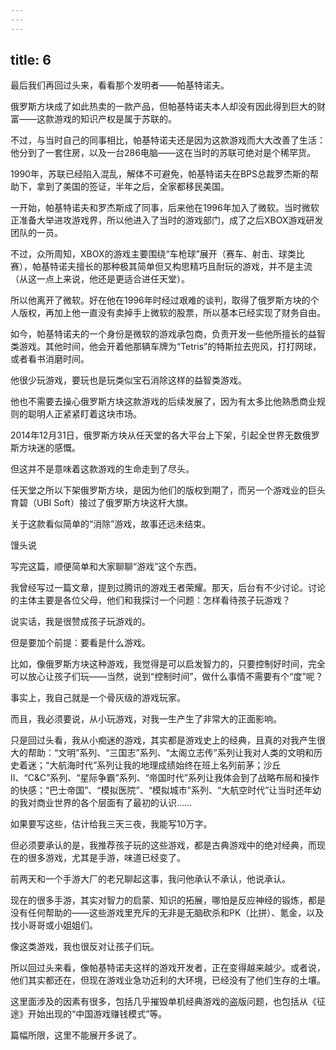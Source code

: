 ```yaml
---
---
---
```

title: 6
---



最后我们再回过头来，看看那个发明者——帕基特诺夫。

俄罗斯方块成了如此热卖的一款产品，但帕基特诺夫本人却没有因此得到巨大的财富——这款游戏的知识产权是属于苏联的。

不过，与当时自己的同事相比，帕基特诺夫还是因为这款游戏而大大改善了生活：他分到了一套住房，以及一台286电脑——这在当时的苏联可绝对是个稀罕货。

1990年，苏联已经陷入混乱，解体不可避免，帕基特诺夫在BPS总裁罗杰斯的帮助下，拿到了美国的签证，半年之后，全家都移民美国。

一开始，帕基特诺夫和罗杰斯成了同事，后来他在1996年加入了微软。当时微软正准备大举进攻游戏界，所以他进入了当时的游戏部门，成了之后XBOX游戏研发团队的一员。

不过，众所周知，XBOX的游戏主要围绕“车枪球”展开（赛车、射击、球类比赛），帕基特诺夫擅长的那种极其简单但又构思精巧且耐玩的游戏，并不是主流（从这一点上来说，他还是更适合进任天堂）。

所以他离开了微软。好在他在1996年时经过艰难的谈判，取得了俄罗斯方块的个人版权，再加上他一直没有卖掉手上微软的股票，所以基本已经实现了财务自由。

如今，帕基特诺夫的一个身份是微软的游戏承包商，负责开发一些他所擅长的益智类游戏。其他时间，他会开着他那辆车牌为“Tetris”的特斯拉去兜风，打打网球，或者看书消磨时间。

他很少玩游戏，要玩也是玩类似宝石消除这样的益智类游戏。

他也不需要去操心俄罗斯方块这款游戏的后续发展了，因为有太多比他熟悉商业规则的聪明人正紧紧盯着这块市场。

2014年12月31日，俄罗斯方块从任天堂的各大平台上下架，引起全世界无数俄罗斯方块迷的感慨。

但这并不是意味着这款游戏的生命走到了尽头。

任天堂之所以下架俄罗斯方块，是因为他们的版权到期了，而另一个游戏业的巨头育碧（UBI Soft）接过了俄罗斯方块这杆大旗。

关于这款看似简单的“消除”游戏，故事还远未结束。

馒头说

写完这篇，顺便简单和大家聊聊“游戏”这个东西。

我曾经写过一篇文章，提到过腾讯的游戏王者荣耀。那天，后台有不少讨论。讨论的主体主要是各位父母，他们和我探讨一个问题：怎样看待孩子玩游戏？

说实话，我是很赞成孩子玩游戏的。

但是要加个前提：要看是什么游戏。

比如，像俄罗斯方块这种游戏，我觉得是可以启发智力的，只要控制好时间，完全可以放心让孩子们玩——当然，说到“控制时间”，做什么事情不需要有个“度”呢？

事实上，我自己就是一个骨灰级的游戏玩家。

而且，我必须要说，从小玩游戏，对我一生产生了非常大的正面影响。

只是回过头看，我从小痴迷的游戏，其实都是游戏史上的经典，且真的对我产生很大的帮助：“文明”系列、“三国志”系列、“太阁立志传”系列让我对人类的文明和历史着迷；“大航海时代”系列让我的地理成绩始终在班上名列前茅；沙丘Ⅱ、“C&C”系列、“星际争霸”系列、“帝国时代”系列让我体会到了战略布局和操作的快感；“巴士帝国”、“模拟医院”、“模拟城市”系列、“大航空时代”让当时还年幼的我对商业世界的各个层面有了最初的认识……

如果要写这些，估计给我三天三夜，我能写10万字。

但必须要承认的是，我推荐孩子玩的这些游戏，都是古典游戏中的绝对经典，而现在的很多游戏，尤其是手游，味道已经变了。

前两天和一个手游大厂的老兄聊起这事，我问他承认不承认，他说承认。

现在的很多手游，其实对智力的启蒙、知识的拓展，哪怕是反应神经的锻炼，都是没有任何帮助的——这些游戏里充斥的无非是无脑砍杀和PK（比拼）、氪金，以及找小哥哥或小姐姐们。

像这类游戏，我也很反对让孩子们玩。

所以回过头来看，像帕基特诺夫这样的游戏开发者，正在变得越来越少。或者说，他们其实都还在，但现在游戏业急功近利的大环境，已经没有了他们生存的土壤。

这里面涉及的因素有很多，包括几乎摧毁单机经典游戏的盗版问题，也包括从《征途》开始出现的“中国游戏赚钱模式”等。

篇幅所限，这里不能展开多说了。
